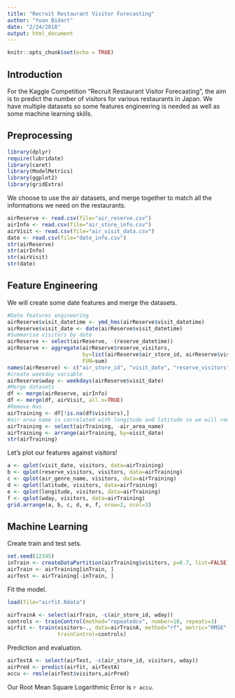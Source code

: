 ```yaml
---
title: "Recruit Restaurant Visitor Forecasting"
author: "Yoan Bidart"
date: "2/24/2018"
output: html_document
---
```


```r
knitr::opts_chunk$set(echo = TRUE)
```

## Introduction

For the Kaggle Competition "Recruit Restaurant Visitor Forecasting", the aim is to predict the number of visitors for various restaurants in Japan. We have multiple datasets so some features engineering is needed as well as some machine learning skills. 

## Preprocessing

```r
library(dplyr)
require(lubridate)
library(caret)
library(ModelMetrics)
library(ggplot2)
library(gridExtra)
```
We choose to use the air datasets, and merge together to match all the informations we need on the restaurants.
```r
airReserve <- read.csv(file="air_reserve.csv")
airInfo <- read.csv(file="air_store_info.csv")
airVisit <- read.csv(file="air_visit_data.csv")
date <- read.csv(file="date_info.csv")
str(airReserve)
str(airInfo)
str(airVisit)
str(date)
```

## Feature Engineering
We will create some date features and merge the datasets.
```r
#Date features engineering
airReserve$visit_datetime <- ymd_hms(airReserve$visit_datetime)
airReserve$visit_date <- date(airReserve$visit_datetime)
#Summarise visitors by date
airReserve <- select(airReserve, -(reserve_datetime))
airReserve <- aggregate(airReserve$reserve_visitors, 
                        by=list(airReserve$air_store_id, airReserve$visit_date), 
                        FUN=sum)
names(airReserve) <- c("air_store_id", "visit_date", "reserve_visitors")
#create weekday variable
airReserve$wday <- weekdays(airReserve$visit_date)
#Merge datasets
df <- merge(airReserve, airInfo)
df <- merge(df, airVisit, all.x=TRUE)
#Remove Nas
airTraining <- df[!is.na(df$visitors),] 
#air area name is correlated with longitude and latitude so we will remove it
airTraining <- select(airTraining, -air_area_name)
airTraining <- arrange(airTraining, by=visit_date)
str(airTraining)
```
Let's plot our features against visitors!
```r
a <- qplot(visit_date, visitors, data=airTraining)
b <- qplot(reserve_visitors, visitors, data=airTraining)
c <- qplot(air_genre_name, visitors, data=airTraining)
d <- qplot(latitude, visitors, data=airTraining)
e <- qplot(longitude, visitors, data=airTraining)
f <- qplot(wday, visitors, data=airTraining)
grid.arrange(a, b, c, d, e, f, nrow=2, ncol=3)
```

## Machine Learning
Create train and test sets.
```r
set.seed(12345)
inTrain <- createDataPartition(airTraining$visitors, p=0.7, list=FALSE)
airTrain <- airTraining[inTrain, ]
airTest <- airTraining[-inTrain, ]
```

Fit the model.
```r
load(file="airfit.Rdata")
```

```r
airTrainA <- select(airTrain, -c(air_store_id, wday))
controls <- trainControl(method="repeatedcv", number=10, repeats=3)
airfit <- train(visitors~., data=airTrainA, method="rf", metric="RMSE", 
                trainControl=controls)
```
Prediction and evaluation.
```r
airTestA <- select(airTest, -c(air_store_id, visitors, wday))
airPred <- predict(airfit, airTestA)
accu <- rmsle(airTest$visitors,airPred)
```
Our Root Mean Square Logarithmic Error is `r accu`. 
